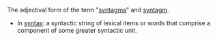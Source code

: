 The adjectival form of the term
"[[syntagma]]" and [[syntagm]].
*In [[syntax]]: a syntactic string of lexical items or words that comprise a component of some greater syntactic unit.